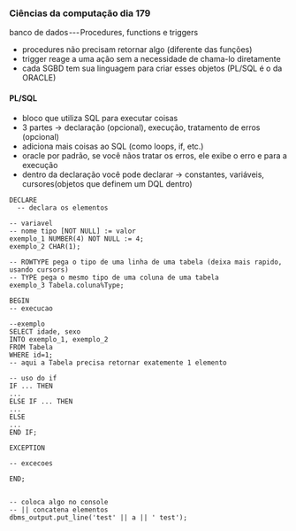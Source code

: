 




### Ciências da computação dia 179

banco de dados --- Procedures, functions e triggers

-   procedures não precisam retornar algo (diferente das funções)
-   trigger reage a uma ação sem a necessidade de chama-lo diretamente
-   cada SGBD tem sua linguagem para criar esses objetos (PL/SQL é o da
    ORACLE)

#### PL/SQL

-   bloco que utiliza SQL para executar coisas
-   3 partes → declaração (opcional), execução, tratamento de erros
    (opcional)
-   adiciona mais coisas ao SQL (como loops, if, etc.)
-   oracle por padrão, se você nãos tratar os erros, ele exibe o erro e
    para a execução
-   dentro da declaração você pode declarar → constantes, variáveis,
    cursores(objetos que definem um DQL dentro)

``` {code-block-mode="2" spellcheck="false" code-block-lang="sql"}
DECLARE
  -- declara os elementos

-- variavel
-- nome tipo [NOT NULL] := valor
exemplo_1 NUMBER(4) NOT NULL := 4;
exemplo_2 CHAR(1);

-- ROWTYPE pega o tipo de uma linha de uma tabela (deixa mais rapido, usando cursors)
-- TYPE pega o mesmo tipo de uma coluna de uma tabela
exemplo_3 Tabela.coluna%Type;

BEGIN
-- execucao

--exemplo
SELECT idade, sexo
INTO exemplo_1, exemplo_2
FROM Tabela
WHERE id=1;
-- aqui a Tabela precisa retornar exatemente 1 elemento 

-- uso do if
IF ... THEN
...
ELSE IF ... THEN
...
ELSE
...
END IF;

EXCEPTION

-- excecoes

END;


-- coloca algo no console
-- || concatena elementos
dbms_output.put_line('test' || a || ' test');
```



